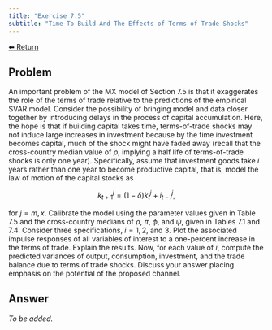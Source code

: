 ```yaml
---
title: "Exercise 7.5"
subtitle: "Time-To-Build And The Effects of Terms of Trade Shocks"
---
```

<a class="return-button" href="index.qmd">⬅ Return</a>

## Problem

An important problem of  the MX model of Section 7.5 is that it exaggerates the role of the terms of trade relative to the predictions of the empirical SVAR model. Consider the possibility of bringing model and data closer together by introducing delays in the process of capital accumulation. Here, the hope is that if building capital takes time, terms-of-trade shocks may not induce large increases in investment because by the time investment becomes capital, much of the shock might have faded away (recall that the cross-country median value of $\rho$, implying a half life of terms-of-trade shocks is only one year). Specifically, assume that investment goods take $i$ years rather than one year to become productive capital, that is, model the law of motion of the capital stocks as

$$
k^j_{t+1} = (1-\delta)k^j_t + i^j_{t-i},
$$

for $j=m,x$. Calibrate the model using the parameter values given in Table 7.5 and the cross-country medians of $\rho$, $\pi$, $\phi$, and $\psi$, given in Tables 7.1 and 7.4. Consider three specifications, $i=1,2,$ and $3$. Plot the associated impulse responses of all variables of interest to a one-percent increase in the terms of trade. Explain the results. Now, for each value of $i$, compute the predicted variances of output, consumption, investment, and the trade balance due to terms of trade shocks. Discuss  your answer placing emphasis on the potential of the proposed channel. 

## Answer

_To be added._
